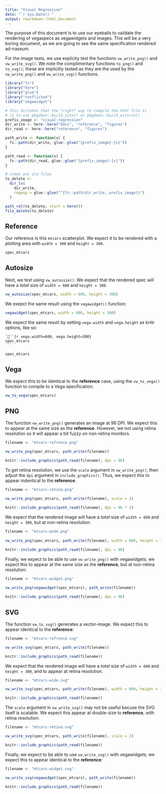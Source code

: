 ```yaml
---
title: "Visual Regression"
date: "`r Sys.Date()`"
output: rmarkdown::html_document
---
```


The purpose of this document is to use our eyeballs to vaildate the rendering of vegaspecs as vegawidgets and images. This will be a very boring document, as we are going to see the same specification rendered ad-naseum.

For the image tests, we use explicity test the functions `vw_write_png()` and `vw_write_svg()`. We note the complimentary functions `to_png()` and `to_svg()`; these are implicitly tested as they are the used by the `vw_write_png()` and `vw_write_svg()` functions.

```r
library("fs")
library("here")
library("glue")
library("conflicted")
library("vegawidget")
```

```r
# this dictates that the *right* way to compile the html file is 
# is to use pkgdown::build_site() or pkgdown::build_article()
prefix_image <- "visual-regression"
dir_write <- here::here("docs", "reference", "figures")
dir_read <- here::here("reference", "figures")

path_write <- function(x) {
  fs::path(dir_write, glue::glue("{prefix_image}-{x}"))
}

path_read <- function(x) {
  fs::path(dir_read, glue::glue("{prefix_image}-{x}"))
}

# clean out old files
to_delete <- 
  dir_ls(
    dir_write, 
    regexp = glue::glue("^{fs::path(dir_write, prefix_image)}")
  )

path_rel(to_delete, start = here())
file_delete(to_delete)
```

## Reference 

Our reference is this `mtcars` scatterplot. We expect it to be rendered with a plotting area with `width = 300` and `height = 300`.

```r
spec_mtcars
```

## Autosize 

Next, we test using `vw_autosize()`. We expect that the rendered spec will have a *total* size of `width = 600` and `height = 300`.

```r
vw_autosize(spec_mtcars, width = 600, height = 300)
```

We exepct the same result using the `vegawidget()` function:

```r
vegawidget(spec_mtcars, width = 600, height = 300)
```

We expect the same result by setting `vega.width` and `vega.height` as knitr options, like so:

    ```{r vega.width=600, vega.height=300}
    spec_mtcars
    ```

```r
spec_mtcars
```

## Vega

We expect this to be identical to the **reference** case, using the `vw_to_vega()` function to compile to a Vega specification:

```r
vw_to_vega(spec_mtcars)
```

## PNG

The function `vw_write_png()` generates an image at 96 DPI. We expect this to appear at the same size as the **reference**. However, we not using retina resolution so it will appear a bit fuzzy on non-retina monitors.

```r
filename <- "mtcars-refrence.png"

vw_write_png(spec_mtcars, path_write(filename))

knitr::include_graphics(path_read(filename), dpi = 96)
```

To get retina resolution, we use the `scale` argument in `vw_write_png()`, then adjust the `dpi` argument in `include_graphics()`. Thus, we expect this to appear indentical to the **reference**. 

```r
filename <- "mtcars-retina.png"
  
vw_write_png(spec_mtcars, path_write(filename), scale = 2)

knitr::include_graphics(path_read(filename), dpi = 96 * 2)
```

We expect that the rendered image will have a *total* size of `width = 600` and `height = 300`, but at non-retina resolution:

```r
filename <- "mtcars-wide.png"
  
vw_write_png(spec_mtcars, path_write(filename), width = 600, height = 300)

knitr::include_graphics(path_read(filename), dpi = 96)
```

Finally, we expect to be able to use `vw_write_png()` with vegawidgets; we expect this to appear at the same size as the **reference**, but at non-retina resolution:

```r
filename <- "mtcars-widget.png"
  
vw_write_png(vegawidget(spec_mtcars), path_write(filename))

knitr::include_graphics(path_read(filename), dpi = 96)
```

## SVG

The function `vw_to_svg()` generates a vector-image. We expect this to appear identical to the **reference**: 

```r
filename <- "mtcars-refrence.svg"

vw_write_svg(spec_mtcars, path_write(filename))

knitr::include_graphics(path_read(filename))
```

We expect that the rendered image will have a *total* size of `width = 600` and `height = 300`, and to appear at retina resolution.

```r
filename <- "mtcars-wide.svg"

vw_write_svg(spec_mtcars, path_write(filename), width = 600, height = 300)

knitr::include_graphics(path_read(filename))
```

The `scale` argument in `vw_write_svg()` may not be useful becuse the SVG itself is scalable. We expect this appear at double-size to **reference**, with retina resolution: 

```r
filename <- "mtcars-retina.svg"

vw_write_svg(spec_mtcars, path_write(filename), scale = 2)

knitr::include_graphics(path_read(filename))
```

Finally, we expect to be able to use `vw_write_svg()` with vegawidgets; we expect this to appear identical to the **reference**:

```r
filename <- "mtcars-widget.svg"

vw_write_svg(vegawidget(spec_mtcars), path_write(filename))

knitr::include_graphics(path_read(filename))
```
